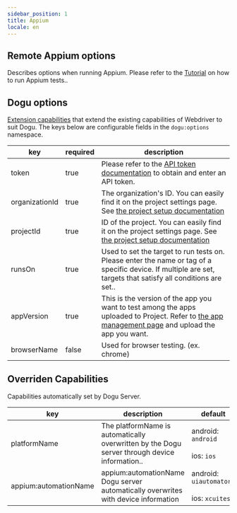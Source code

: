 ```yaml
---
sidebar_position: 1
title: Appium
locale: en
---
```


## Remote Appium options

Describes options when running Appium. Please refer to the [Tutorial](<(/get-started/tutorials/appium)>) on how to run Appium tests..

## Dogu options

[Extension capabilities](https://www.w3.org/TR/webdriver/#dfn-extension-capability) that extend the existing capabilities of Webdriver to suit Dogu. The keys below are configurable fields in the `dogu:options` namespace.

| key            | required | description                                                                                                                                                                  |
| -------------- | -------- | ---------------------------------------------------------------------------------------------------------------------------------------------------------------------------- |
| token          | true     | Please refer to the [API token documentation](/management/organization/settings#api-token) to obtain and enter an API token.                                                 |
| organizationId | true     | The organization's ID. You can easily find it on the project settings page. See [the project setup documentation](/management/project/settings)                              |
| projectId      | true     | ID of the project. You can easily find it on the project settings page. See [the project setup documentation](/management/project/settings)                                  |
| runsOn         | true     | Used to set the target to run tests on. Please enter the name or tag of a specific device. If multiple are set, targets that satisfy all conditions are set..                |
| appVersion     | true     | This is the version of the app you want to test among the apps uploaded to Project. Refer to [the app management page](/management/project/app) and upload the app you want. |
| browserName    | false    | Used for browser testing. (ex. chrome)                                                                                                                                       |

## Overriden Capabilities

Capabilities automatically set by Dogu Server.

| key                   | description                                                                                   | default                                          |
| --------------------- | --------------------------------------------------------------------------------------------- | ------------------------------------------------ |
| platformName          | The platformName is automatically overwritten by the Dogu server through device information.. | android: `android`<br></br> ios: `ios`           |
| appium:automationName | appium:automationName Dogu server automatically overwrites with device information            | android: `uiautomator2`<br></br> ios: `xcuitest` |
